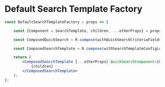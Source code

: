 
<Meta title="Templates/Components/SearchTemplate" />

# Default Search Template Factory

```jsx
const DefaultSearchTemplateFactory = props => {

	const {Component = SearchTemplate, children, ...otherProps} = props;

	const ComposedQuickSearch = R.compose(withQuickSearchCriteriaFields, withQuickSearchCategories)(QuickSearch);

	const ComposedSearchTemplate = R.compose(withSearchTemplateConfigLoader)(Component);

	return (
		<ComposedSearchTemplate {...otherProps} QuickSearchComponent={ComposedQuickSearch} clipToViewport>
			{children}
		</ComposedSearchTemplate>
	);
};
```